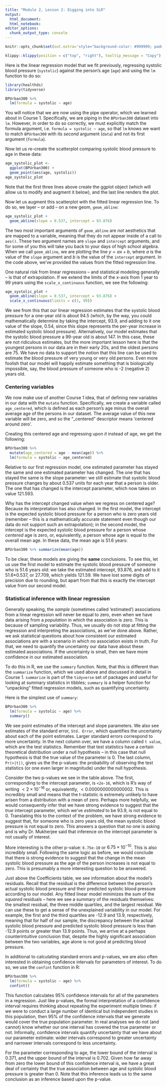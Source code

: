 ```yaml
---
title: "Module 2, Lesson 2: Digging into SLR"
output: 
  html_document:
  html_notebook:
editor_options: 
  chunk_output_type: console
---
```


```r
knitr::opts_chunk$set(out.extra='style="background-color: #999999; padding:7px; display: inline-block;"')
```


```r
klippy::klippy(position = c("top", "right"), tooltip_message = "Copy")
```

Here is the linear regression model that we fit previously, regressing systolic
blood pressure (`systolic`) against the person's age (`age`) and using the `lm` 
function to do so:

```r
library(healthds)
library(tidyverse)

BPUrban300 %>% 
  lm(formula = systolic ~ age)
```

You will notice that we are now using the pipe operator, which we learned about
in Course 1. Specifically, we are piping in the `BPUrban300` dataset into `lm`. 
However, in order to do so correctly, we must explicitly match the formula
argument, i.e. `formula = systolic ~ age`, so that `lm` knows we want to match 
`BPUrban300` with its *second* argument (`data`) and not its first argument (`formula`). 

Now let us re-create the scatterplot comparing systolic blood pressure to age 
in these data:

```r
age_systolic_plot <- 
  ggplot(BPUrban300) + 
  geom_point(aes(age, systolic))
age_systolic_plot
```

Note that the first three lines above create the ggplot object (which will allow
us to modify and augment it below), and the last line renders the plot. 

Now let us augment this scatterplot with the fitted linear regression line. To 
do so, we layer -- or add -- on a new geom, `geom_abline`:

```r
age_systolic_plot + 
  geom_abline(slope = 0.537, intercept = 93.876)
```

The two most important arguments of `geom_abline` are *not* aesthetics that are
mapped to a variable, meaning that they do not appear inside of a call to `aes()`. These
two argument names are `slope` 
and `intercept` arguments, and for some of you this will take you back to your
days of high school algebra. When we call `geom_abline`, we are plotting the line
$y = ax + b$, where $a$ is the value of the `slope` argument and $b$ is the value
of the `intercept` argument. In the code above, we've provided the values from the 
fitted regression line. 

One natural risk from linear regressions -- and statistical modeling generally --
is that of extrapolation. If we extend the limits of the x-axis from 1 year to 99
years using the `scale_x_continuous` function, we see the following:

```r
age_systolic_plot + 
  geom_abline(slope = 0.537, intercept = 93.876) + 
  scale_x_continuous(limits = c(1, 99))
```

We see from this that our linear regression estimates that the systolic blood
pressure for a one-year old is about 94.5 (which, by the way, you could
mathematically determine by taking the intercept, 93.9, and adding to it one
value of the slope, 0.54, since this slope represents the per-year increase in
estimated systolic blood pressure). Alternatively, our model estimates that the
systolic blood pressure a 99-year old is about 147. In this case, these are not
ridiculous estimates, but the more important lesson here is that the youngest
persons in our data are in their early 20s, and the oldest persons are 75. We
have no data to support the notion that this line can be used to estimate the
blood pressure of very young or very old persons. Even more foolish that our
model will happily estimate something that is biologically impossible, say, the
blood pressure of someone who is -2 (negative 2) years old.

### Centering variables 

We now make use of another Course 1 idea, that of defining new variables in our
data with the `mutate` function. Specifically, we create a variable called 
`age_centered`, which is defined as each person's age minus the overall average
age of the persons in our dataset. The average value of this new variable will
be zero, and so the "_centered" descriptor means 'centered around zero'. 

Creating this centered age and regressing upon *it* instead of age, we get the
following:

```r
BPUrban300 %>% 
  mutate(age_centered = age - mean(age)) %>%
  lm(formula = systolic ~ age_centered)
```

Relative to our first regression model, one estimated parameter has stayed the same and
one estimated parameter has changed. The one that has stayed the same is the slope
parameter: we still estimate that systolic blood pressure changes by about 0.537
units for each year that a person is older. The one that has changed is the
intercept parameter, which now takes on value 121.593.

Why has the intercept changed value when we regress on centered age? Because its
interpretation has also changed. In the first model, the intercept is the expected
systolic blood pressure for a person who is zero years old (remember -- this is 
a mathematically accurate statement even though our data do not support such an extrapolation); 
in the second model, the intercept is the expected systolic blood pressure for a
person whose *centered* age is zero, or, equivalently, a person whose age is
equal to the overall mean age. In these data, the mean age is 51.6 years:

```r
BPUrban300 %>% summarize(mean(age))
```

To be clear, these models are giving the **same** conclusions. To see this, let us
use the first model to estimate the systolic blood pressure of someone who is
51.6 years old: we take the estimated intercept, 93.876, and add to it
51.6*0.537, or 27.709, which yields 121.59. We have lost some digits of
precision due to rounding, but apart from that this is exactly the intercept
value from our second model.

### Statistical inference with linear regression

Generally speaking, the *sample* (sometimes called 'estimated') associations
from a linear regression will never be equal to zero, even when we have data
arising from a *population* in which the association is zero. This is because of
sampling variability. Thus, we usually do not stop at fitting the regression and
interpreting the associations, as we've done above. Rather, we ask statistical
questions about how consistent our estimated associations are with a scenario in
which no association exists in truth. For that, we need to quantify the
uncertainty our data have about these estimated associations. If the uncertainty
is small, then we have more confidence in our estimated association.

To do this in R, we use the `summary` function. Note, that this is different than 
the `summarize` function, which we used above and discussed in detail in Course 1. 
`summarize` is part of the `tidyverse` set of packages and useful for looking
at summary statistics in tibbles; `summary` is a helper function for "unpacking"
fitted regression models, such as quantifying uncertainty. 

Here is the simplest use of `summary`:

```r
BPUrban300 %>% 
  lm(formula = systolic ~ age) %>%
  summary()
```

We see point estimates of the intercept and slope parameters. We also see
estimates of the standard error, `Std. Error`, which quantifies the uncertainty
about each of the point estimates. Larger standard errors correspond to more
uncertainty. In the next column over, we have a column called `t value`, which
are the test statistics. Remember that test statistics have a certain
theoretical distribution under a null hypothesis -- in this case that null
hypothesis is that the true value of the parameter is 0. The last
column, `Pr(>|t|)`, gives us the the p-values: the probability of observing the
test statistics (or one even larger in magnitude) under the null hypothesis.

Consider the two p-values we see in the table above. The first, corresponding to
the intercept parameter, is `<2e-16`, which is R's way of writing
$<2\times10^{-16}$ or, equivalently, $<0.0000000000000002$. This is incredibly
small and means that the t-statistic is extremely unlikely to have arisen from a
distribution with a mean of zero. Perhaps more helpfully, we would consequently
infer that we have strong evidence to suggest that the *true* intercept
parameter, which we've *estimated* to be 93.9, is not equal to 0. Translating
this to the context of the problem, we have strong evidence to suggest that, for
someone who is zero years old, the mean systolic blood pressure is not equal to
zero. This answers a question that no one is asking and is why Dr. Mukherjee
said that inference on the intercept parameter is not usually of interest.

More interesting is the other p-value: `6.75e-10` or $6.75\times 10^{-10}$. This
is also incredibly small. Following the same logic as before, we would conclude
that there is strong evidence to suggest that the change in the mean systolic blood
pressure as the age of the person increases is not equal to zero. This is presumably
a more interesting question to be answered.

Just above the Coefficients table, we see information about the model's residuals. Recall
that the residual is the difference between the person's actual systolic blood
pressure and their predicted systolic blood pressure according to our model. Any
fitted linear model minimizes the sum of the *squared* residuals -- here we see a
summary of the residuals themselves: the smallest residual, the three middle
quartiles, and the largest residual. We can use these to get a sense of the unexplained
variability in our model. For example, the first and the third quartiles are
-12.9 and 13.9, respectively, meaning that for half of our sample, the
discrepancy between the actual systolic blood pressure and predicted systolic
blood pressure is less than -12.9 points or greater than 13.9 points. Thus, 
we arrive at a perhaps counterintuitive conclusion that, despite
the highly significant association between the two variables, age alone is not good at
predicting blood pressure.

In additional to calculating standard errors and p-values, we are also often
interested in obtaining confidence intervals for parameters of interest. To do
so, we use the `confint` function in R:

```r
BPUrban300 %>% 
  lm(formula = systolic ~ age) %>%
  confint()
```

This function calculates 95% confidence intervals for all of the parameters in a
regression. Just like p-values, the formal interpretation of a confidence
interval requires thinking about repeating the experiment multiple times: if we
were to conduct a large number of identical but independent studies in this
population, then 95% of the confidence intervals that we generate would cover
the true population parameter. In real analyses we do not (and cannot) know
whether our one interval has covered the true parameter or not. Informally, confidence
intervals quantify uncertainty that we have about our parameter estimate: wider
intervals correspond to greater uncertainty and narrower intervals correspond to
less uncertainty.

For the parameter corresponding to age, the lower bound of the interval
is 0.371, and the upper bound of the interval is 0.702. Given how far away from
zero the lower bound of this confidence interval is, we have a great deal of
certainty that the true association between age and systolic blood pressure is
greater than 0. Note that this inference leads us to the same conclusion as
an inference based upon the p-value. 






